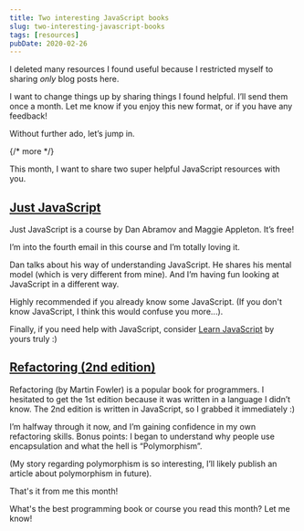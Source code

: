 ```yaml
---
title: Two interesting JavaScript books
slug: two-interesting-javascript-books
tags: [resources]
pubDate: 2020-02-26
---
```


I deleted many resources I found useful because I restricted myself to sharing _only_ blog posts here.

I want to change things up by sharing things I found helpful. I’ll send them once a month. Let me know if you enjoy this new format, or if you have any feedback!

Without further ado, let’s jump in.

{/* more */}

This month, I want to share two super helpful JavaScript resources with you.

## [Just JavaScript](https://justjavascript.com)

Just JavaScript is a course by Dan Abramov and Maggie Appleton. It’s free!

I’m into the fourth email in this course and I’m totally loving it.

Dan talks about his way of understanding JavaScript. He shares his mental model (which is very different from mine). And I’m having fun looking at JavaScript in a different way.

Highly recommended if you already know some JavaScript. (If you don't know JavaScript, I think this would confuse you more...).

Finally, if you need help with JavaScript, consider [Learn JavaScript](https://learnjavascript.today) by yours truly :)

## [Refactoring (2nd edition)](https://www.amazon.com/Refactoring-Improving-Existing-Addison-Wesley-Signature/dp/0134757599/)

Refactoring (by Martin Fowler) is a popular book for programmers. I hesitated to get the 1st edition because it was written in a language I didn’t know. The 2nd edition is written in JavaScript, so I grabbed it immediately :)

I’m halfway through it now, and I’m gaining confidence in my own refactoring skills. Bonus points: I began to understand why people use encapsulation and what the hell is “Polymorphism”.

(My story regarding polymorphism is so interesting, I’ll likely publish an article about polymorphism in future).

That's it from me this month!

What's the best programming book or course you read this month? Let me know!
